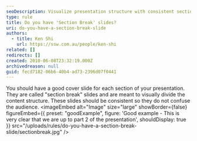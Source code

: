 ```yaml
---
seoDescription: Visualize presentation structure with consistent section break slides to guide audience through content.
type: rule
title: Do you have 'Section Break' slides?
uri: do-you-have-a-section-break-slide
authors:
  - title: Ken Shi
    url: https://ssw.com.au/people/ken-shi
related: []
redirects: []
created: 2010-06-08T23:32:19.000Z
archivedreason: null
guid: fecd7182-06b6-40b4-ad73-2396d07f0441
---
```


You should have a good cover slide for each section of your presentation. They are called "section break" slides and are meant to visually divide the content structure. These slides should be consistent so they do not confuse the audience.
<imageEmbed
  alt="Image"
  size="large"
  showBorder={false}
  figureEmbed={{
    preset: "goodExample",
    figure: 'Good example - This is very clear that we are up to part 2 of the presentation',
    shouldDisplay: true
  }}
  src="/uploads/rules/do-you-have-a-section-break-slide/sectionbreak.jpg"
/>